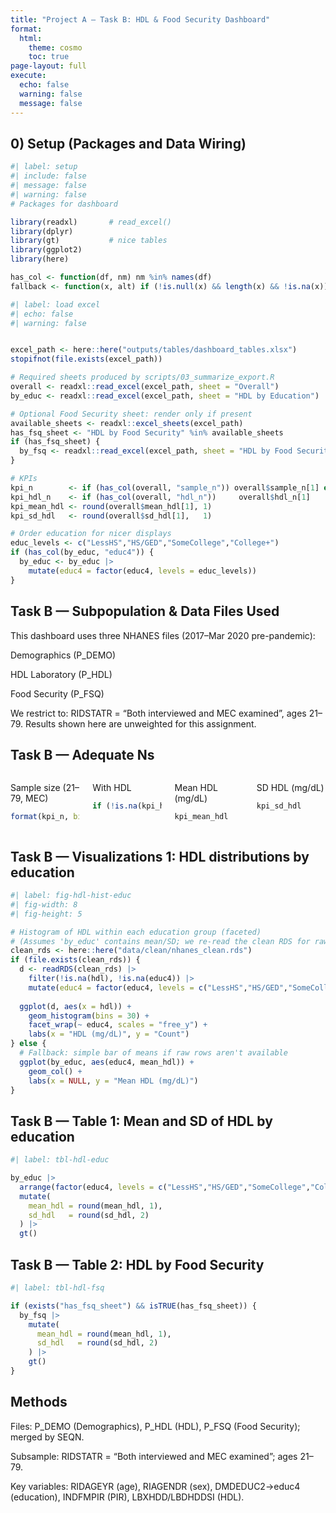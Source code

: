 ---
title: "Project A – Task B: HDL & Food Security Dashboard"
format:
  html:
    theme: cosmo
    toc: true
page-layout: full
execute:
  echo: false
  warning: false
  message: false
---
## 0) Setup (Packages and Data Wiring)
```{r}
#| label: setup
#| include: false
#| message: false
#| warning: false
# Packages for dashboard

library(readxl)       # read_excel()
library(dplyr)
library(gt)           # nice tables
library(ggplot2)
library(here)

has_col <- function(df, nm) nm %in% names(df)
fallback <- function(x, alt) if (!is.null(x) && length(x) && !is.na(x)) x else alt

```


```{r}
#| label: load excel
#| echo: false
#| warning: false


excel_path <- here::here("outputs/tables/dashboard_tables.xlsx")
stopifnot(file.exists(excel_path))

# Required sheets produced by scripts/03_summarize_export.R
overall <- readxl::read_excel(excel_path, sheet = "Overall")
by_educ <- readxl::read_excel(excel_path, sheet = "HDL by Education")

# Optional Food Security sheet: render only if present
available_sheets <- readxl::excel_sheets(excel_path)
has_fsq_sheet <- "HDL by Food Security" %in% available_sheets
if (has_fsq_sheet) {
  by_fsq <- readxl::read_excel(excel_path, sheet = "HDL by Food Security")
}

# KPIs 
kpi_n        <- if (has_col(overall, "sample_n")) overall$sample_n[1] else overall$n[1]
kpi_hdl_n    <- if (has_col(overall, "hdl_n"))     overall$hdl_n[1]     else NA
kpi_mean_hdl <- round(overall$mean_hdl[1], 1)
kpi_sd_hdl   <- round(overall$sd_hdl[1],   1)

# Order education for nicer displays 
educ_levels <- c("LessHS","HS/GED","SomeCollege","College+")
if (has_col(by_educ, "educ4")) {
  by_educ <- by_educ |>
    mutate(educ4 = factor(educ4, levels = educ_levels))
}

```

## Task B — Subpopulation & Data Files Used 

This dashboard uses three NHANES files (2017–Mar 2020 pre-pandemic):

Demographics (P_DEMO)

HDL Laboratory (P_HDL)

Food Security (P_FSQ)

We restrict to: RIDSTATR = “Both interviewed and MEC examined”, ages 21–79.
Results shown here are unweighted for this assignment.

## Task B — Adequate Ns 

::: {.columns}
::: {.column width="25%"}
Sample size (21–79, MEC)
```{r}
format(kpi_n, big.mark=",")
```
:::
::: {.column width="25%"}
With HDL
```{r}
if (!is.na(kpi_hdl_n)) format(kpi_hdl_n, big.mark=",") else "—"
```
:::
::: {.column width="25%"}
Mean HDL (mg/dL)
```{r} 
kpi_mean_hdl
```
:::
::: {.column width="25%"}
SD HDL (mg/dL)
```{r}
kpi_sd_hdl
```
:::
:::

## Task B — Visualizations 1: HDL distributions by education
```{r}
#| label: fig-hdl-hist-educ
#| fig-width: 8
#| fig-height: 5

# Histogram of HDL within each education group (faceted)
# (Assumes 'by_educ' contains mean/SD; we re-read the clean RDS for raw rows)
clean_rds <- here::here("data/clean/nhanes_clean.rds")
if (file.exists(clean_rds)) {
  d <- readRDS(clean_rds) |>
    filter(!is.na(hdl), !is.na(educ4)) |>
    mutate(educ4 = factor(educ4, levels = c("LessHS","HS/GED","SomeCollege","College+")))
  
  ggplot(d, aes(x = hdl)) +
    geom_histogram(bins = 30) +
    facet_wrap(~ educ4, scales = "free_y") +
    labs(x = "HDL (mg/dL)", y = "Count")
} else {
  # Fallback: simple bar of means if raw rows aren't available
  ggplot(by_educ, aes(educ4, mean_hdl)) +
    geom_col() +
    labs(x = NULL, y = "Mean HDL (mg/dL)")
}
```
## Task B — Table 1: Mean and SD of HDL by education

```{r}
#| label: tbl-hdl-educ

by_educ |>
  arrange(factor(educ4, levels = c("LessHS","HS/GED","SomeCollege","College+"))) |>
  mutate(
    mean_hdl = round(mean_hdl, 1),
    sd_hdl   = round(sd_hdl, 2)
  ) |>
  gt()
```

## Task B — Table 2: HDL by Food Security 
```{r}
#| label: tbl-hdl-fsq

if (exists("has_fsq_sheet") && isTRUE(has_fsq_sheet)) {
  by_fsq |>
    mutate(
      mean_hdl = round(mean_hdl, 1),
      sd_hdl   = round(sd_hdl, 2)
    ) |>
    gt()
}
```

## Methods

Files: P_DEMO (Demographics), P_HDL (HDL), P_FSQ (Food Security); merged by SEQN.

Subsample: RIDSTATR = “Both interviewed and MEC examined”; ages 21–79.

Key variables: RIDAGEYR (age), RIAGENDR (sex), DMDEDUC2→educ4 (education), INDFMPIR (PIR), LBXHDD/LBDHDDSI (HDL).